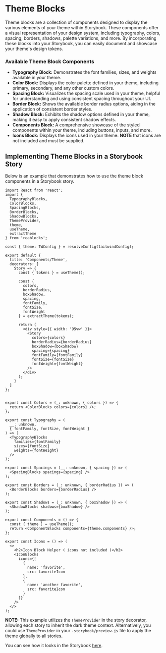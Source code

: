 # Theme Blocks
Theme blocks are a collection of components designed to display the various elements of your theme within Storybook.
These components offer a visual representation of your design system, including typography, colors, spacing, borders, shadows, palette variations, and more.
By incorporating these blocks into your Storybook, you can easily document and showcase your theme's design tokens.

### Available Theme Block Components
- **Typography Block:** Demonstrates the font families, sizes, and weights available in your theme.
- **Color Block:** Displays the color palette defined in your theme, including primary, secondary, and any other custom colors.
- **Spacing Block:** Visualizes the spacing scale used in your theme, helpful for understanding and using consistent spacing throughout your UI.
- **Border Block:** Shows the available border radius options, aiding in the application of consistent border styles.
- **Shadow Block:** Exhibits the shadow options defined in your theme, making it easy to apply consistent shadow effects.
- **Components Block:** A comprehensive showcase of the styled components within your theme, including buttons, inputs, and more.
- **Icons Block:** Displays the icons used in your theme. **NOTE** that icons are not included and must be supplied.

## Implementing Theme Blocks in a Storybook Story

Below is an example that demonstrates how to use the theme block components in a Storybook story.

```tsx
import React from 'react';
import {
  TypographyBlocks,
  ColorBlocks,
  SpacingBlocks,
  BorderBlocks,
  ShadowBlocks,
  ThemeProvider,
  theme,
  useTheme,
  extractTheme
} from 'reablocks';

const { theme: TWConfig } = resolveConfig(tailwindConfig);

export default {
  title: 'Components/Theme',
  decorators: [
    Story => {
      const { tokens } = useTheme();

      const {
        colors,
        borderRadius,
        boxShadow,
        spacing,
        fontFamily,
        fontSize,
        fontWeight
      } = extractTheme(tokens);

      return (
        <div style={{ width: '95vw' }}>
          <Story
            colors={colors}
            borderRadius={borderRadius}
            boxShadow={boxShadow}
            spacing={spacing}
            fontFamily={fontFamily}
            fontSize={fontSize}
            fontWeight={fontWeight}
          />
        </div>
      );
    }
  ]
};


export const Colors = (_: unknown, { colors }) => {
  return <ColorBlocks colors={colors} />;
};

export const Typography = (
  __: unknown,
  { fontFamily, fontSize, fontWeight }
) => (
  <TypographyBlocks
    families={fontFamily}
    sizes={fontSize}
    weights={fontWeight}
  />
);

export const Spacings = (__: unknown, { spacing }) => (
  <SpacingBlocks spacings={spacing} />
);

export const Borders = (_: unknown, { borderRadius }) => (
  <BorderBlocks borders={borderRadius} />
);

export const Shadows = (_: unknown, { boxShadow }) => (
  <ShadowBlocks shadows={boxShadow} />
);

export const Components = () => {
  const { theme } = useTheme();
  return <ComponentBlocks components={theme.components} />;
};

export const Icons = () => (
  <>
    <h2>Icon Block Helper ( icons not included )</h2>
    <IconBlocks
      icons={[
        {
          name: 'favorite',
          src: favoriteIcon
        },
        {
          name: 'another favorite',
          src: favoriteIcon
        }
      ]}
    />
  </>
);

````

**NOTE:** This example utilizes the `ThemeProvider` in the story decorator, allowing each story 
to inherit the dark theme context. Alternatively, you could use `ThemeProvider` in your 
`.storybook/preview.js` file to apply the theme globally to all stories.

You can see how it looks in the Storybook
[here](https://storybook.reablocks.dev/?path=/story/components-theme--colors).
